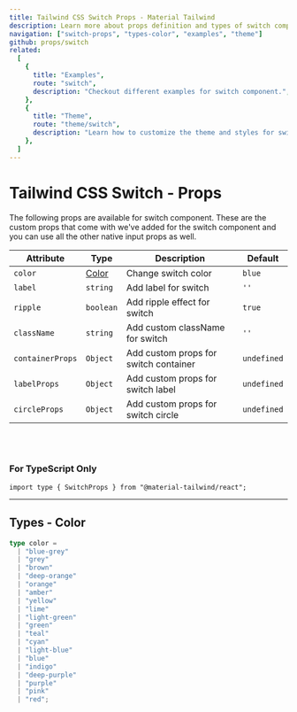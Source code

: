 ```yaml
---
title: Tailwind CSS Switch Props - Material Tailwind
description: Learn more about props definition and types of switch component.
navigation: ["switch-props", "types-color", "examples", "theme"]
github: props/switch
related:
  [
    {
      title: "Examples",
      route: "switch",
      description: "Checkout different examples for switch component.",
    },
    {
      title: "Theme",
      route: "theme/switch",
      description: "Learn how to customize the theme and styles for switch component.",
    },
  ]
---
```


# Tailwind CSS Switch - Props

<span id="switch-props" className="scroll-mt-48" />
The following props are available for switch component. These are the custom props
that come with we've added for the switch component and you can use all the other
native input props as well.

| Attribute        | Type                  | Description                           | Default                |
| ---------------- | --------------------- | ------------------------------------- | ---------------------- |
| `color`          | [Color](#types-color) | Change switch color                   | <Code>blue</Code>      |
| `label`          | <Code>string</Code>   | Add label for switch                  | `''`                   |
| `ripple`         | <Code>boolean</Code>  | Add ripple effect for switch          | <Code>true</Code>      |
| `className`      | <Code>string</Code>   | Add custom className for switch       | `''`                   |
| `containerProps` | <Code>Object</Code>   | Add custom props for switch container | <Code>undefined</Code> |
| `labelProps`     | <Code>Object</Code>   | Add custom props for switch label     | <Code>undefined</Code> |
| `circleProps`    | <Code>Object</Code>   | Add custom props for switch circle    | <Code>undefined</Code> |

<br />
<br />

### For TypeScript Only

```tsx
import type { SwitchProps } from "@material-tailwind/react";
```

---

## Types - Color

<span id="types-color" className="scroll-mt-48" />

```ts
type color =
  | "blue-grey"
  | "grey"
  | "brown"
  | "deep-orange"
  | "orange"
  | "amber"
  | "yellow"
  | "lime"
  | "light-green"
  | "green"
  | "teal"
  | "cyan"
  | "light-blue"
  | "blue"
  | "indigo"
  | "deep-purple"
  | "purple"
  | "pink"
  | "red";
```

<span id="examples" className="scroll-mt-48" />
<span id="theme" className="scroll-mt-48" />
